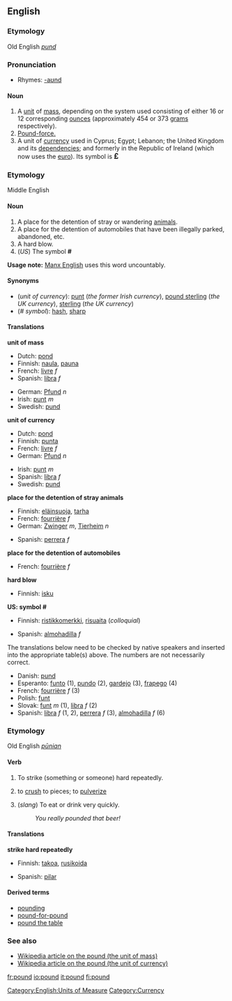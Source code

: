 ==English==

===Etymology===
Old English ''[[pund]]''

===Pronunciation===
*Rhymes: [[Rhymes:English:-aʊnd|-aʊnd]]

====Noun====
{{en-noun}}

#[[Category:English:Units of Measure]] A [[unit]] of [[mass]], depending on the system used consisting of either 16 or 12 corresponding [[ounce]]s (approximately 454 or 373 [[gram]]s respectively).
# [[pound-force|Pound-force.]]
# A unit of [[currency]] used in Cyprus; Egypt; Lebanon; the United Kingdom and its [[dependency|dependencies]]; and formerly in the Republic of Ireland (which now uses the [[euro]]). Its symbol is <big>'''&pound;'''</big>

===Etymology===
Middle English
====Noun====
{{en-noun}}

# A place for the detention of stray or wandering [[animal]]s.
# A place for the detention of automobiles that have been illegally parked, abandoned, etc.
# A hard blow.
# (''US'') The symbol '''#''' <!--isn't this "pound sign" rather than "pound"?-->
'''Usage note:''' [[w:Manx English|Manx English]] uses this word uncountably.

====Synonyms====
*(''unit of currency''): [[punt]] (''the former Irish currency''), [[pound sterling]] (''the UK currency''), [[sterling]] (''the UK currency'')
*(''# symbol''): [[hash]], [[sharp]]

====Translations====
'''unit of mass'''
{{top}}
*Dutch: [[pond]]
*Finnish: [[naula]], [[pauna]]
*French: [[livre]] ''f''
*Spanish: [[libra]] ''f''
{{mid}}
*German: [[Pfund]] ''n''
*Irish: [[punt]] ''m''
*Swedish: [[pund]]
{{bottom}}

'''unit of currency'''
{{top}}
*Dutch: [[pond]]
*Finnish: [[punta]]
*French: [[livre]] ''f''
*German: [[Pfund]] ''n''
{{mid}}
*Irish: [[punt]] ''m''
*Spanish: [[libra]] ''f''
*Swedish: [[pund]]
{{bottom}}

'''place for the detention of stray animals'''
{{top}}
*Finnish: [[eläinsuoja]], [[tarha]]
*French: [[fourrière]] ''f''
*German: [[Zwinger]] ''m'', [[Tierheim]] ''n''
{{mid}}
*Spanish: [[perrera]] ''f''
{{bottom}}

'''place for the detention of automobiles'''
{{top}}
*French: [[fourrière]] ''f''
{{mid}}
{{bottom}}

'''hard blow'''
{{top}}
*Finnish: [[isku]]
{{mid}}
{{bottom}}

'''US: symbol #'''
{{top}}
*Finnish: [[ristikkomerkki]], [[risuaita]] (''colloquial'')
{{mid}}
*Spanish: [[almohadilla]] ''f''
{{bottom}}

The translations below need to be checked by native speakers and inserted into the appropriate table(s) above.  The numbers are not necessarily correct.

*Danish: [[pund]]
*Esperanto: [[funto]] (1), [[pundo]] (2), [[gardejo]] (3), [[frapego]] (4)
*French: [[fourrière]] ''f'' (3)
*Polish: [[funt]]
*Slovak: [[funt]] ''m'' (1), [[libra]] ''f'' (2)
*Spanish: [[libra]] ''f'' (1, 2), [[perrera]] ''f'' (3), [[almohadilla]] ''f'' (6)

===Etymology===
Old English ''[[pūnian]]''
====Verb====
{{en-verb}}
#{{transitive}} To strike (something or someone) hard repeatedly.
#{{transitive}} to [[crush]] to pieces; to [[pulverize]]
#{{transitive}} (''slang'') To eat or drink very quickly.
#:''You really pounded that beer!''
====Translations====
'''strike hard repeatedly'''
{{top}}
*Finnish: [[takoa]], [[rusikoida]]
{{mid}}
*Spanish: [[pilar]]
{{bottom}}

<!--
'''crush to pieces'''
{{top}}
{{mid}}
{{bottom}}

'''eat or drink quickly'''
{{top}}
{{mid}}
{{bottom}}
-->
====Derived terms====
*[[pounding]]
*[[pound-for-pound]]
*[[pound the table]]
===See also===
*[[w:Pound|Wikipedia article on the pound (the unit of mass)]]
*[[w:Pound_Sterling|Wikipedia article on the pound (the unit of currency)]]

[[fr:pound]]
[[io:pound]]
[[it:pound]]
[[fi:pound]]

[[Category:Currency]]